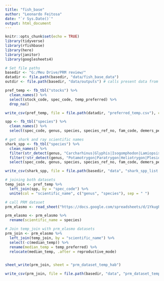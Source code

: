 ```yaml
---
title: "fish_base"
author: "Leonardo Feitosa"
date: "`r Sys.Date()`"
output: html_document
---
```


```r
knitr::opts_chunk$set(echo = TRUE)
library(tidyverse)
library(rfishbase)
library(here)
library(janitor)
library(googlesheets4)

# Set file paths
basedir <- "G:/Meu Drive/PRM review/"
datadir <- file.path(basedir, "data/fish_base_data")
outdir <- file.path(basedir, "data/outputs") # calls present data from raster files
```

```r
pref_temp <- fb_tbl("stocks") %>% 
  clean_names() %>%  
  select(stock_code, spec_code, temp_preferred) %>% 
  drop_na()

write_csv(pref_temp, file = file.path(datadir, "preferred_temp.csv"), col_names = TRUE)
```

```r
spp <- fb_tbl("species") %>%  
  clean_names() %>% 
  select(spec_code, genus, species, species_ref_no, fam_code, demers_pelag, longevity_wild) 
```


```r
# get shark and ray scientific names
shark_spp <- fb_tbl("species") %>% 
  clean_names() %>% 
  filter(str_detect(genus, "Carcharhinus|Glyphis|Isogomphodon|Lamiopsis|Loxodon|Rhizoprionodon|Scoliodon|Triaenodon|Galeocerdo|Chaenogaleus|Hemigaleus|Hemipristis|Paragaleus|Leptocharias|Ctenacis|Eridacnis|Gollum|Proscyllium|Pseudotriakis|Apristurus|Asymbolus|Bythaelurus|Cephalurus|Figaro|Galeus|Halaelurus|Haploblepharus|Holohalaelurus|Parmaturus|Pentanchus|Atelomycterus|Aulohalaelurus|Cephaloscyllium|Poroderma|Schroederichthys|Scyliorhinus|Sphyrna|Furgaleus|Galeorhinus|Hemitriakis|Hypogaleus|Iago|Mustelus|Triakis|Scylliogaleus|Heterodontus|Hexanchus|Notorynchus|Chlamydoselachus|Carcharias|Carcharias|Carcharodon|Isurus|Lamna|Alopias|Cetorhinus|Megachasma|Mitsukurina|Odontaspis|Brachaelurus|inglymostoma|Nebrius|Chiloscyllium|Hemiscyllium|Orectolobus|Eucrossorhinus|Sutorectus|Cirrhoscyllium|Parascyllium|Rhincodon|Stegostoma|Pristiophorus|Pliotrema|Squatina|Squalus|Etmopterus|Centrophorus|Daenia|Dalatias|Euprotomicroides|Heteroscymnoides|Isistius|Mollisquama|Squaliolus|Echinorhinus|Aculeola|Centroscyllium|Centroscymnus|Scymnodalatias|Scymnodon|Somniosus|Cirrhigaleus|Oxynotus|Aetobatus|Bathytoshia|trygon|Dasyatis|Himantura|Hypanus|Maculabatis|Pastinachus|Pateobatis|Taeniura|Urogymnus|Gymnura|Aetomylaeus|Myliobatis|Manta|Mobula|Plesiobatis|Rhinoptera|Spinilophus|Urolophus|Urobatis|raja|batis|Springeria|Irolita|Sympterygia|Gurgesiella|Dipturus|Hongeo|Okamejei|Raja|Rajella|Glaucostegus|Platyrhin|Pristis|Anoxypristis|Acroteriobatus|Pseudobatos|Rhinobatos|Rhina|Rhynchobatus|Aptychotrema|Trygonorrhina|Zapteryx|Zanobatus|Hypnos|Benthobatis|Diplobatis|Discopyge|Narcine|Crassinarke|Electrolux|Heteronarce|Narke|Temera|Typhlonarke|Tetronarce|Torpedo")) %>%  
  filter(!str_detect(genus, "Potamotrygon|Paratrygon|Heliotrygon|Plesiotrygon|Glyphis"))  %>% # remove freshwater stingrays and sharks
  select(spec_code, genus, species, species_ref_no, fam_code, demers_pelag, longevity_wild, length, l_type_max_m) 

write_csv(shark_spp, file = file.path(basedir, "data", "shark_spp_list.csv"), col_names = TRUE)

```


```r
# joining both datasets
temp_join <- pref_temp %>% 
  left_join(spp, by = "spec_code") %>% 
  unite(col = "scientific_name", c("genus", "species"), sep = " ")
```

```r
# call PRM dataset
prm_elasmo <- read_sheet("https://docs.google.com/spreadsheets/d/1YkugPJBRjxz93wWEthtYpGN1rN3zZqb5g5xtkyJe1y0/edit#gid=0")

prm_elasmo <- prm_elasmo %>% 
  rename(scientific_name = species)
```

```r
# Join temp_join with prm_elasmo datasets
prm_join <- prm_elasmo %>% 
  left_join(temp_join, by = "scientific_name") %>% 
  select(-c(median_temp)) %>% 
  rename(median_temp = temp_preferred) %>% 
  relocate(median_temp, .after = reproductive_mode) 

 
sheet_write(prm_join, sheet = "prm_dataset_temp_hab")

write_csv(prm_join, file = file.path(basedir, "data", "prm_dataset_temp_hab.csv"), col_names = TRUE)

```

